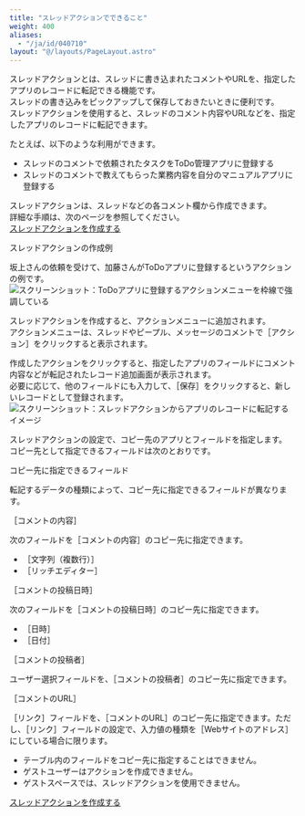 ```yaml
---
title: "スレッドアクションでできること"
weight: 400
aliases:
  - "/ja/id/040710"
layout: "@/layouts/PageLayout.astro"
---
```




スレッドアクションとは、スレッドに書き込まれたコメントやURLを、指定したアプリのレコードに転記できる機能です。  
スレッドの書き込みをピックアップして保存しておきたいときに便利です。  
スレッドアクションを使用すると、スレッドのコメント内容やURLなどを、指定したアプリのレコードに転記できます。

たとえば、以下のような利用ができます。

* スレッドのコメントで依頼されたタスクをToDo管理アプリに登録する
* スレッドのコメントで教えてもらった業務内容を自分のマニュアルアプリに登録する

スレッドアクションは、スレッドなどの各コメント欄から作成できます。  
詳細な手順は、次のページを参照してください。  
[スレッドアクションを作成する](/k/ja/id/040704.html)

<Heading id="thredaction_whats_threadaction_20">スレッドアクションの作成例</Heading>

坂上さんの依頼を受けて、加藤さんがToDoアプリに登録するというアクションの例です。
<Img src="/k/kintone/img-ja/whats_threadaction_img01.png" alt="スクリーンショット：ToDoアプリに登録するアクションメニューを枠線で強調している" />

スレッドアクションを作成すると、アクションメニューに追加されます。  
アクションメニューは、スレッドやピープル、メッセージのコメントで<Wovn>［アクション］</Wovn>をクリックすると表示されます。

作成したアクションをクリックすると、指定したアプリのフィールドにコメント内容などが転記されたレコード追加画面が表示されます。  
必要に応じて、他のフィールドにも入力して、<Wovn>［保存］</Wovn>をクリックすると、新しいレコードとして登録されます。
<Img src="/k/kintone/img-ja/whats_threadaction_img02.png" alt="スクリーンショット：スレッドアクションからアプリのレコードに転記するイメージ" />

スレッドアクションの設定で、コピー先のアプリとフィールドを指定します。  
コピー先として指定できるフィールドは次のとおりです。

<Heading id="thredaction_whats_threadaction_10">コピー先に指定できるフィールド</Heading>

転記するデータの種類によって、コピー先に指定できるフィールドが異なります。

<Heading level={3} id="thredaction_whats_threadaction_1010"><Wovn>［コメントの内容］</Wovn></Heading>

次のフィールドを<Wovn>［コメントの内容］</Wovn>のコピー先に指定できます。

* <Wovn>［文字列（複数行）］</Wovn>
* <Wovn>［リッチエディター］</Wovn>

<Heading level={3} id="thredaction_whats_threadaction_1020"><Wovn>［コメントの投稿日時］</Wovn></Heading>

次のフィールドを<Wovn>［コメントの投稿日時］</Wovn>のコピー先に指定できます。

* <Wovn>［日時］</Wovn>
* <Wovn>［日付］</Wovn>

<Heading level={3} id="thredaction_whats_threadaction_1030"><Wovn>［コメントの投稿者］</Wovn></Heading>

ユーザー選択フィールドを、<Wovn>［コメントの投稿者］</Wovn>のコピー先に指定できます。

<Heading level={3} id="thredaction_whats_threadaction_1040"><Wovn>［コメントのURL］</Wovn></Heading>

<Wovn>［リンク］</Wovn>フィールドを、<Wovn>［コメントのURL］</Wovn>のコピー先に指定できます。ただし、<Wovn>［リンク］</Wovn>フィールドの設定で、入力値の種類を<Wovn>［Webサイトのアドレス］</Wovn>にしている場合に限ります。

<Note>

* テーブル内のフィールドをコピー先に指定することはできません。
* ゲストユーザーはアクションを作成できません。
* ゲストスペースでは、スレッドアクションを使用できません。

</Note>

<Reference>

[スレッドアクションを作成する](/k/ja/id/040704.html)

</Reference>
